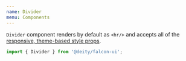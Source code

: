 ```yaml
---
name: Divider
menu: Components
---
```



<ThemePreview of={Divider} />

`Divider` component renders by default as `<hr/>` and accepts all of the [responsive, theme-based style props](/responsive-props).

```javascript
import { Divider } from '@deity/falcon-ui';
```

<Playground>
  <Divider />
</Playground>